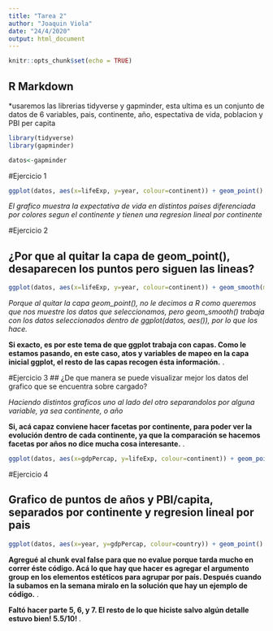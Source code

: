 ```yaml
---
title: "Tarea 2"
author: "Joaquin Viola"
date: "24/4/2020"
output: html_document
---
```


```r
knitr::opts_chunk$set(echo = TRUE)
```

## R Markdown
*usaremos las librerias tidyverse y gapminder, esta ultima es un conjunto de datos de 6 variables, pais, continente, año, espectativa de vida, poblacion y PBI per capita
```r
library(tidyverse)
library(gapminder)
```

```r
datos<-gapminder
```

#Ejercicio 1

```r
ggplot(datos, aes(x=lifeExp, y=year, colour=continent)) + geom_point() + geom_smooth(method = lm, se=FALSE) + labs(x="Expectativa de vida", y="Año", colour="Continente", caption = "Evolucion de la expectativa de vida")
```
*El grafico muestra la expectativa de vida en distintos paises diferenciada por colores segun el continente y tienen una regresion lineal por continente*

#Ejercicio 2

## ¿Por que al quitar la capa de geom_point(), desaparecen los puntos pero siguen las lineas?
```r
ggplot(datos, aes(x=lifeExp, y=year, colour=continent)) + geom_smooth(method = lm, se=FALSE) + labs(x="Expectativa de vida", y="Año", colour="Continente", caption = "Evolucion de la expectativa de vida")
```
*Porque al quitar la capa geom_point(), no le decimos a R como queremos que nos muestre los datos que seleccionamos, pero geom_smooth() trabaja con los datos seleccionados dentro de ggplot(datos, aes()), por lo que los hace.*


<div class="alert alert-info">
  <strong>Si exacto, es por este tema de que ggplot trabaja con capas. Como le estamos pasando, en este caso, atos y variables de mapeo en la capa inicial ggplot, el resto de las capas recogen ésta información.</strong> .
</div>

#Ejercicio 3
## ¿De que manera se puede visualizar mejor los datos del grafico que se encuentra sobre cargado?

*Haciendo distintos graficos uno al lado del otro separandolos por alguna variable, ya sea continente, o año*


<div class="alert alert-info">
  <strong>Si, acá capaz conviene hacer facetas por continente, para poder ver la evolución dentro de cada continente, ya que la comparación se hacemos facetas por años no dice mucha cosa interesante.</strong> .
</div>

```r
ggplot(datos, aes(x=gdpPercap, y=lifeExp, colour=continent)) + geom_point() + facet_wrap(~year) + labs(x = "PBI p/capita", y= "Expectativa de vida", caption = "Expectativa de vida y PBI p/capita a lo largo de los años")
```

#Ejercicio 4

## Grafico de puntos de años y PBI/capita, separados por continente y regresion lineal por pais

```r
ggplot(datos, aes(x=year, y=gdpPercap, colour=country)) + geom_point() + theme(aspect.ratio = 1) + facet_wrap(~continent) + labs(x = "Año", y= "PBI/cabeza", caption = "Avance del PBI/cabeza en los años, separados por continente y refresion lineal de los paises") + geom_smooth(method=lm, se= FALSE)
```


<div class="alert alert-info">
  <strong>Agregué al chunk eval false para que no evalue porque tarda mucho en correr éste código. Acá lo que hay que hacer es agregar el argumento group en los elementos estéticos para agrupar por país. Después cuando la subamos en la semana miralo en la solución que hay un ejemplo de código.</strong> .
</div>


<div class="alert alert-info">
  <strong>Faltó hacer parte 5, 6, y 7. El resto de lo que hiciste salvo algún detalle estuvo bien! 5.5/10! </strong> .
</div>